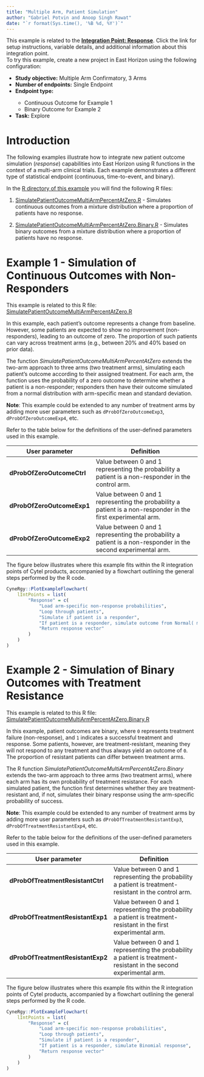 ```yaml
---
title: "Multiple Arm, Patient Simulation"
author: "Gabriel Potvin and Anoop Singh Rawat"
date: "`r format(Sys.time(), '%B %d, %Y')`"
---
```


<div class="alert alert-primary" role="alert">
<p style="margin-bottom:0">This example is related to the <a href="IntegrationPointResponse.html" class="alert-link">**Integration Point: Response**</a>. Click the link for setup instructions, variable details, and additional information about this integration point.</p></div>

<div class="alert alert-danger" role="alert">
To try this example, create a new project in East Horizon using the following configuration:
<ul style="margin-bottom:0">
<li>**Study objective:** Multiple Arm Confirmatory, 3 Arms</li>
<li>**Number of endpoints:** Single Endpoint</li>
<li>**Endpoint type:**</li>
<ul style="margin-bottom:0">
<li>Continuous Outcome for Example 1</li>
<li>Binary Outcome for Example 2</li>
<!-- <li>Time-to-Event Outcome for Example 3</li> -->
</ul>
<li>**Task:** Explore</li>
</ul></div>

# Introduction

The following examples illustrate how to integrate new patient outcome simulation (*response*) capabilities into East Horizon using R functions in the context of a multi-arm clinical trials. Each example demonstrates a different type of statistical endpoint (continuous, time-to-event, and binary).

In the [R directory of this example](https://github.com/Cytel-Inc/CyneRgy/tree/main/inst/Examples/MultiArmPatientSimulation/R) you will find the following R files:

1. [SimulatePatientOutcomeMultiArmPercentAtZero.R](https://github.com/Cytel-Inc/CyneRgy/blob/main/inst/Examples/MultiArmPatientSimulation/R/SimulatePatientOutcomeMultiArmPercentAtZero.R) - Simulates continuous outcomes from a mixture distribution where a proportion of patients have no response.

2. [SimulatePatientOutcomeMultiArmPercentAtZero.Binary.R](https://github.com/Cytel-Inc/CyneRgy/blob/main/inst/Examples/MultiArmPatientSimulation/R/SimulatePatientOutcomeMultiArmPercentAtZero.Binary.R) - Simulates binary outcomes from a mixture distribution where a proportion of patients have no response.

<!-- 3. [SimulatePatientSurvivalMultiArmWeibull.R](https://github.com/Cytel-Inc/CyneRgy/blob/main/inst/Examples/MultiArmPatientSimulation/R/SimulatePatientSurvivalMultiArmWeibull.R) - Simulates time-to-event outcomes using a Weibull distribution, allowing arm-specific shape and scale parameters. -->

# Example 1 - Simulation of Continuous Outcomes with Non-Responders

<div class="alert alert-primary" role="alert">
  <p style="margin-bottom:0"> This example is related to this R file: <a href="https://github.com/Cytel-Inc/CyneRgy/blob/main/inst/Examples/MultiArmPatientSimulation/R/SimulatePatientOutcomeMultiArmPercentAtZero.R" class="alert-link">SimulatePatientOutcomeMultiArmPercentAtZero.R</a></p>
</div>

In this example, each patient's outcome represents a change from baseline. However, some patients are expected to show no improvement (non-responders), leading to an outcome of zero. The proportion of such patients can vary across treatment arms (e.g., between 20% and 40% based on prior data).

The function *SimulatePatientOutcomeMultiArmPercentAtZero* extends the two-arm approach to three arms (two treatment arms), simulating each patient’s outcome according to their assigned treatment. For each arm, the function uses the probability of a zero outcome to determine whether a patient is a non-responder; responders then have their outcome simulated from a normal distribution with arm-specific mean and standard deviation.

**Note**: This example could be extended to any number of treatment arms by adding more user parameters such as `dProbOfZeroOutcomeExp3`, `dProbOfZeroOutcomeExp4`, etc.

Refer to the table below for the definitions of the user-defined parameters used in this example.

|**User parameter**|**Definition**|
|---|------|
|**dProbOfZeroOutcomeCtrl**|Value between 0 and 1 representing the probability a patient is a non-responder in the control arm.|
|**dProbOfZeroOutcomeExp1**|Value between 0 and 1 representing the probability a patient is a non-responder in the first experimental arm.|
|**dProbOfZeroOutcomeExp2**|Value between 0 and 1 representing the probability a patient is a non-responder in the second experimental arm.|

The figure below illustrates where this example fits within the R integration points of Cytel products, accompanied by a flowchart outlining the general steps performed by the R code.

```r
CyneRgy::PlotExampleFlowchart(
    lIntPoints = list(
        "Response" = c(
            "Load arm-specific non-response probabilities",
            "Loop through patients",
            "Simulate if patient is a responder",
            "If patient is a responder, simulate outcome from Normal( mean, sd )",
            "Return response vector"
        )
    )
)
```

# Example 2 - Simulation of Binary Outcomes with Treatment Resistance

<div class="alert alert-primary" role="alert">
  <p style="margin-bottom:0"> This example is related to this R file: <a href="https://github.com/Cytel-Inc/CyneRgy/blob/main/inst/Examples/MultiArmPatientSimulation/R/SimulatePatientOutcomeMultiArmPercentAtZero.Binary.R" class="alert-link">SimulatePatientOutcomeMultiArmPercentAtZero.Binary.R</a></p>
</div>

In this example, patient outcomes are binary, where `0` represents treatment failure (non-response), and `1` indicates a successful treatment and response. Some patients, however, are treatment-resistant, meaning they will not respond to any treatment and thus always yield an outcome of `0`. The proportion of resistant patients can differ between treatment arms.

The R function *SimulatePatientOutcomeMultiArmPercentAtZero.Binary* extends the two-arm approach to three arms (two treatment arms), where each arm has its own probability of treatment resistance. For each simulated patient, the function first determines whether they are treatment-resistant and, if not, simulates their binary response using the arm-specific probability of success.

**Note**: This example could be extended to any number of treatment arms by adding more user parameters such as `dProbOfTreatmentResistantExp3`, `dProbOfTreatmentResistantExp4`, etc.

Refer to the table below for the definitions of the user-defined parameters used in this example.

|**User parameter**|**Definition**|
|----|------|
|**dProbOfTreatmentResistantCtrl**|Value between 0 and 1 representing the probability a patient is treatment-resistant in the control arm.|
|**dProbOfTreatmentResistantExp1**|Value between 0 and 1 representing the probability a patient is treatment-resistant in the first experimental arm.|
|**dProbOfTreatmentResistantExp2**|Value between 0 and 1 representing the probability a patient is treatment-resistant in the second experimental arm.|

The figure below illustrates where this example fits within the R integration points of Cytel products, accompanied by a flowchart outlining the general steps performed by the R code.

```r
CyneRgy::PlotExampleFlowchart(
    lIntPoints = list(
        "Response" = c(
            "Load arm-specific non-response probabilities",
            "Loop through patients",
            "Simulate if patient is a responder",
            "If patient is a responder, simulate Binomial response",
            "Return response vector"
        )
    )
)
```

<!-- # Example 3 - Simulation of Time-to-Event Outcomes from a Weibull Distribution

<div class="alert alert-primary" role="alert">
  <p style="margin-bottom:0"> This example is related to this R file: <a href="https://github.com/Cytel-Inc/CyneRgy/blob/main/inst/Examples/MultiArmPatientSimulation/R/SimulatePatientSurvivalMultiArmWeibull.R" class="alert-link">SimulatePatientSurvivalMultiArmWeibull.R</a></p>
</div>

This example demonstrates how to simulate time-to-event data for multiple treatment arms using arm-specific Weibull parameters. Each arm is characterized by its own shape and scale values, allowing flexible modeling of distinct hazard profiles across arms.

The R function *SimulatePatientSurvivalMultiArmWeibull* extends the two-arm approach to three arms (two treatment arms), generating a survival time for each patient according to the Weibull distribution corresponding to their assigned arm. This enables users to evaluate study power or expected treatment differences under non-proportional hazards or complex multi-arm designs.

**Note**: This example could be extended to any number of treatment arms by adding more user parameters such as `dShapeExp3` and `dScaleExp3`, `dShapeExp4` and `dScaleExp4`, etc.

Refer to the table below for the definitions of the user-defined parameters used in this example.

|**User parameter**|**Definition**|
|---|---------|
|**dShapeCtrl**|Shape parameter of the Weibull distribution for the control arm.|
|**dShapeExp1**|Shape parameter of the Weibull distribution for the first experimental arm.|
|**dShapeExp2**|Shape parameter of the Weibull distribution for the second experimental arm.|
|**dScaleCtrl**|Scale parameter of the Weibull distribution for the control arm.|
|**dScaleExp1**|Scale parameter of the Weibull distribution for the first experimental arm.|
|**dScaleExp2**|Scale parameter of the Weibull distribution for the second experimental arm.|

The figure below illustrates where this example fits within the R integration points of Cytel products, accompanied by a flowchart outlining the general steps performed by the R code.

```r
CyneRgy::PlotExampleFlowchart(
    lIntPoints = list(
        "Response" = c(
            "Load Weibull shape and scale per arm",
            "Loop through patients",
            "Simulate survival time using rweibull( shape, scale )",
            "Return survival time vector"
        )
    )
)
```
-->
